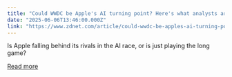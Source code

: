 ```yaml
---
title: "Could WWDC be Apple's AI turning point? Here's what analysts are predicting"
date: "2025-06-06T13:46:00.000Z"
link: "https://www.zdnet.com/article/could-wwdc-be-apples-ai-turning-point-heres-what-analysts-are-predicting/"
---
```


Is Apple falling behind its rivals in the AI race, or is just playing the long game?

[Read more](https://www.zdnet.com/article/could-wwdc-be-apples-ai-turning-point-heres-what-analysts-are-predicting/)
